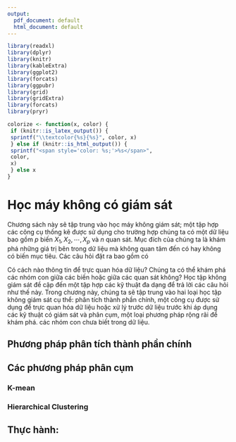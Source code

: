 ```yaml
---
output:
  pdf_document: default
  html_document: default
---
```

```r
library(readxl)
library(dplyr)
library(knitr)
library(kableExtra)
library(ggplot2)
library(forcats)
library(ggpubr)
library(grid)
library(gridExtra)
library(forcats)
library(pryr)
```

```r
colorize <- function(x, color) {
 if (knitr::is_latex_output()) {
 sprintf("\\textcolor{%s}{%s}", color, x)
 } else if (knitr::is_html_output()) {
 sprintf("<span style='color: %s;'>%s</span>", 
 color,
 x)
 } else x
}
```

# Học máy không có giám sát
Chương sách này sẽ tập trung vào học máy không giám sát; một tập hợp các công cụ thống kê được sử dụng cho trường hợp chúng ta có một dữ liệu bao gồm $p$ biến $X_1, X_2, \cdots, X_p$ và $n$ quan sát. Mục đích của chúng ta là khám phá những giá trị bên trong dữ liệu mà không quan tâm đến có hay không có biến mục tiêu. Các câu hỏi đặt ra bao gồm có

Có cách nào thông tin để trực quan hóa dữ liệu? Chúng ta có thể khám phá các nhóm con giữa các biến hoặc giữa các quan sát không? Học tập không giám sát đề cập đến một tập hợp các kỹ thuật đa dạng để trả lời các câu hỏi như thế này. Trong chương này, chúng ta sẽ tập trung vào hai loại học tập không giám sát cụ thể: phân tích thành phần chính, một công cụ được sử dụng để trực quan hóa dữ liệu hoặc xử lý trước dữ liệu trước khi áp dụng các kỹ thuật có giám sát và phân cụm, một loại phương pháp rộng rãi để khám phá. các nhóm con chưa biết trong dữ liệu.

## Phương pháp phân tích thành phần chính

## Các phương pháp phân cụm

### K-mean
### Hierarchical Clustering


## Thực hành: 








<!-- # REFERENCE -->

<!-- ### Source from thesis -->

<!-- **1.** Chen, Chun-houh, Wolfgang Karl Härdle, and Antony Unwin, eds (2007). *Handbook of data visualization.* \ -->
<!-- **2.** Aparicio, Manuela, and Carlos J. Costa. (2015). *Data visualization - Communication design quarterly review.* \ -->
<!-- **3.** Hadley Wickham. (2010). *A Layered Grammar of Graphics.* \ -->

<!-- ### Souce from website -->

<!-- **4.** [https://www.tableau.com/learn/articles/data-visualization](https://www.tableau.com/learn/articles/data-visualization) \ -->
<!-- **5.** [https://www.r-graph-gallery.com/ggplot2-package.html](https://www.r-graph-gallery.com/ggplot2-package.html) \ -->
<!-- **6.** [http://r-statistics.co/ggplot2-Tutorial-With-R.html](http://r-statistics.co/ggplot2-Tutorial-With-R.html) \ -->
<!-- **7.** [https://www.maths.usyd.edu.au/u/UG/SM/STAT3022/r/current/Misc/data-visualization-2.1.pdf](https://www.maths.usyd.edu.au/u/UG/SM/STAT3022/r/current/Misc/data-visualization-2.1.pdf) \ -->
<!-- **8.** [https://www.kaggle.com/](https://www.kaggle.com/) \ -->
